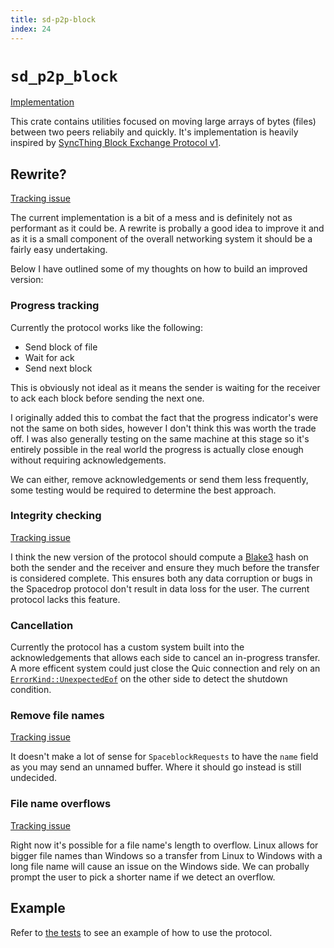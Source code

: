 ```yaml
---
title: sd-p2p-block
index: 24
---
```


# `sd_p2p_block`

[Implementation](https://github.com/spacedriveapp/spacedrive/tree/main/crates/p2p/crates/block)

This crate contains utilities focused on moving large arrays of bytes (files) between two peers reliabily and quickly. It's implementation is heavily inspired by [SyncThing Block Exchange Protocol v1](https://docs.syncthing.net/specs/bep-v1.html).

## Rewrite?

[Tracking issue](https://linear.app/spacedriveapp/issue/ENG-1760/block-protocol-v2)

The current implementation is a bit of a mess and is definitely not as performant as it could be. A rewrite is probally a good idea to improve it and as it is a small component of the overall networking system it should be a fairly easy undertaking.

Below I have outlined some of my thoughts on how to build an improved version:

### Progress tracking

Currently the protocol works like the following:
 - Send block of file
 - Wait for ack
 - Send next block

This is obviously not ideal as it means the sender is waiting for the receiver to ack each block before sending the next one.

I originally added this to combat the fact that the progress indicator's were not the same on both sides, however I don't think this was worth the trade off. I was also generally testing on the same machine at this stage so it's entirely possible in the real world the progress is actually close enough without requiring acknowledgements.

We can either, remove acknowledgements or send them less frequently, some testing would be required to determine the best approach.

### Integrity checking

[Tracking issue](https://linear.app/spacedriveapp/issue/ENG-1312/spaceblock-file-checksum)

I think the new version of the protocol should compute a [Blake3](https://en.wikipedia.org/wiki/BLAKE_(hash_function)) hash on both the sender and the receiver and ensure they much before the transfer is considered complete. This ensures both any data corruption or bugs in the Spacedrop protocol don't result in data loss for the user. The current protocol lacks this feature.

### Cancellation

Currently the protocol has a custom system built into the acknowledgements that allows each side to cancel an in-progress transfer. A more efficent system could just close the Quic connection and rely on an [`ErrorKind::UnexpectedEof`](https://doc.rust-lang.org/stable/std/io/enum.ErrorKind.html#variant.UnexpectedEof) on the other side to detect the shutdown condition.

### Remove file names

[Tracking issue](https://linear.app/spacedriveapp/issue/ENG-1292/spaceblock-abstract-name-from-spaceblockrequest)

It doesn't make a lot of sense for `SpaceblockRequests` to have the `name` field as you may send an unnamed buffer. Where it should go instead is still undecided.

### File name overflows

[Tracking issue](https://linear.app/spacedriveapp/issue/ENG-572/spaceblock-file-name-overflow)

Right now it's possible for a file name's length to overflow. Linux allows for bigger file names than Windows so a transfer from Linux to Windows with a long file name will cause an issue on the Windows side. We can probally prompt the user to pick a shorter name if we detect an overflow.

## Example

Refer to [the tests](https://github.com/spacedriveapp/spacedrive/blob/0392c781d75d8f8a571ed43a61ce90e11c7d73d5/crates/p2p/crates/block/src/lib.rs#L227) to see an example of how to use the protocol.
